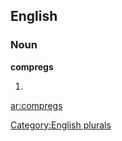 ==English==

===Noun===
'''compregs'''

# {{plural of|[[compreg]]}}

[[Category:English plurals]]

[[ar:compregs]]